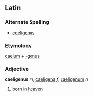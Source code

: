 ==Latin==
===Alternate Spelling===
*[[coeligenus]]
===Etymology===
[[caelum]] + [[-genus]]
===Adjective===
'''caeligenus''' ''m'', [[caeligena]] ''f'', [[caeligenum]] ''n''

#born in [[heaven]]